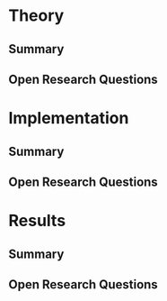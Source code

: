 # Theory

## Summary

## Open Research Questions



# Implementation

## Summary

## Open Research Questions



# Results

## Summary

## Open Research Questions

